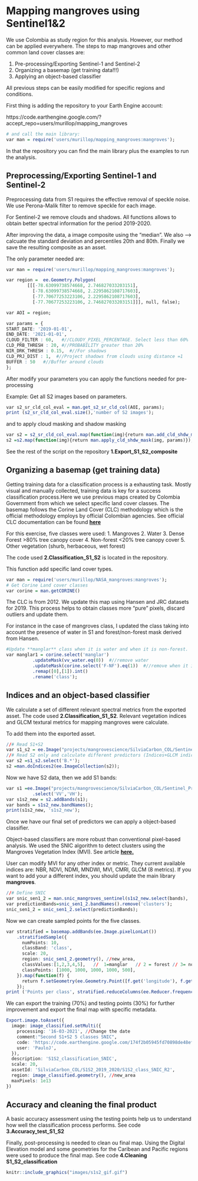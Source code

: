 # Mapping mangroves using Sentinel1&2

We use Colombia as study region for this analysis. However, our method can be applied everywhere. The steps to map mangroves and other common land cover classes are:


1. Pre-processing/Exporting Sentinel-1 and Sentinel-2
2. Organizing a basemap (get training data!!!)
3. Applying an object-based classifier


All previous steps can be easily modified for specific regions and conditions.

First thing is adding the repository to your Earth Engine account:

[https://code.earthengine.google.com/?accept_repo=users/murillop/mapping_mangroves]{target="_blank"}
```{r eval=FALSE}
# and call the main library:
var man = require('users/murillop/mapping_mangroves:mangroves');
```

In that the repository you can find the main library plus the examples to run the analysis.


## Preprocessing/Exporting Sentinel-1 and Sentinel-2

Preprocessing data from S1 requires the effective removal of speckle noise. We use Perona-Malik filter to remove speckle for each image.


For Sentinel-2 we remove clouds and shadows. All functions allows to obtain better spectral information for the period 2019-2020.

After improving the data, a image composite using the "median". We also -->
calcuate the standard deviation and percentiles 20th and 80th.
Finally we save the resulting composite as an asset.

The only parameter needed are:

```{r eval=FALSE}
var man = require('users/murillop/mapping_mangroves:mangroves');

var region =  ee.Geometry.Polygon(
        [[[-78.63099738574668, 2.746827033203151],
          [-78.63099738574668, 2.2295862108717603],
          [-77.70677253223106, 2.2295862108717603],
          [-77.70677253223106, 2.746827033203151]]], null, false);

var AOI = region; 

var params = {
START_DATE: '2019-01-01',
END_DATE: '2021-01-01',
CLOUD_FILTER : 60,   #//CLOUDY_PIXEL_PERCENTAGE. Select less than 60%
CLD_PRB_THRESH : 20, #//PROBABILITY greater than 20%
NIR_DRK_THRESH : 0.15,  #//For shadows
CLD_PRJ_DIST : 1,  #//Project shadows from clouds using distance =1
BUFFER : 50   #//Buffer around clouds
};
```

After modify your parameters you can apply the functions needed for pre-processing

Example:
Get all S2 images based on parameters. 

```{r eval=FALSE}
var s2_sr_cld_col_eval = man.get_s2_sr_cld_col(AOI, params); 
print (s2_sr_cld_col_eval.size(),'number of S2 images');
```
and to apply cloud masking and shadow masking 

```{r eval=FALSE}
var s2 = s2_sr_cld_col_eval.map(function(img){return man.add_cld_shdw_mask(img, params)});
s2 =s2.map(function(img){return man.apply_cld_shdw_mask(img, params)});
```

See the rest of the script on the repository **1.Export_S1_S2_composite**

## Organizing a basemap (get training data)

Getting training data for a classification process is a exhausting task. Mostly visual and manually collected,
training data is key for a success classification process.Here we use previous maps created by Colombia Government from which we select specific land cover classes. The basemap follows the Corine Land Cover (CLC) methodology which is the official methodology employs by official Colombian agencies.
See official CLC documentation can be found [**here**](http://documentacion.ideam.gov.co/openbiblio/bvirtual/021521/LIBROCORINEFINAL.pdf){target="_blank"}

For this exercise, five classes were used:
1. Mangroves
2. Water
3. Dense Forest >80% tree canopy cover
4. Non-forest   <20% tree canopy cover
5. Other vegetation (shurb, herbaceous, wet forest)

The code used **2.Classification_S1_S2** is located in the repository.

This function add specific land cover types.

```{r eval=FALSE}
var man = require('users/murillop/NASA_mangroves:mangroves');
# Get Corine Land cover classes
var corine = man.getCORINE()
```

The CLC is from 2012. We update this map using Hansen and JRC datasets for 2019.
This process helps to obtain classes more "pure" pixels, discard outliers and update them.

For instance in the case of mangroves class, I updated the class taking into account the presence of
water in S1 and forest/non-forest mask derived from Hansen.



```{r eval=FALSE}
#Update **manglar** class when it is water and when it is non-forest.
var manglar1 = corine.select('manglar')
          .updateMask(vv_water.eq(0))  #//remove water
          .updateMask(corine.select('F-NF').eq(1))  #//remove when it is non-forest
          .remap([0],[1]).int()
          .rename('class');
```

## Indices and an object-based classifier

We calculate a set of different relevant spectral metrics from the exported asset. The code used **2.Classification_S1_S2**. Relevant vegetation indices and GLCM textural metrics for mapping mangroves were calculate.

To add them into the exported asset.

```{r eval=FALSE}
//# Read S1+S2
var s1_s2 = ee.Image("projects/mangrovescience/SilviaCarbon_COL/Sentinel_Predictors/s1_s2_2019-01-01_2021-01-01")
//# Read S2 only and calculate different predictors (Indices+GLCM indicators)
var s2 =s1_s2.select('B.*');
s2 =man.doIndices2(ee.ImageCollection(s2));
```

Now we have S2 data, then we add S1 bands:

```{r eval=FALSE}
var s1 =ee.Image("projects/mangrovescience/SilviaCarbon_COL/Sentinel_Predictors/s1_s2_2019-01-01_2021-01-01")
          .select('VV','VH');
var s1s2_new = s2.addBands(s1);
var bands = s1s2_new.bandNames();
print(s1s2_new, 's1s2_new');
```

Once we have our final set of predictors we can apply a object-based classifier.

Object-based classifiers are more robust than conventional pixel-based analysis. We used the SNIC algorithm to detect clusters using the Mangroves Vegetation Index (MVI). See article [**here.**](https://www.sciencedirect.com/science/article/pii/S0924271620301519?casa_token=LIFdYLRNNL0AAAAA:ZncWGMoyYsAdcQUe8C0rkW7wc7bBO-GqOH0V93xDcxo33om81YZjvPFYMzrWsW7dRl1dmigAXQ){target="_blank"}

User can modify MVI for any other index or metric. They current available indices are:
NBR, NDVI, NDMI, MNDWI, MVI, CMRI, GLCM (8 metrics). If you want to add your a different index, you should update the main library **mangroves**.

```{r eval=FALSE}
//# Define SNIC
var snic_sen1_2 = man.snic_mangroves_sentinel(s1s2_new.select(bands), 'MVI'); #// You can pick other index
var predictionBands=snic_sen1_2.bandNames().remove('clusters');
snic_sen1_2 = snic_sen1_2.select(predictionBands);
```
Now we can create sampled points for the five classes. 

```{r eval=FALSE}
var stratified = basemap.addBands(ee.Image.pixelLonLat())
    .stratifiedSample({
      numPoints: 10,
      classBand: 'class',
      scale: 20,
      region: snic_sen1_2.geometry(), //new_area, 
      classValues:[1,2,3,4,5],   //  1=manglar   // 2 = forest // 3= nonforest  //4 water //5 Herbazal-
      classPoints: [1000, 1000, 1000, 1000, 500],  
    }).map(function(f) {
      return f.setGeometry(ee.Geometry.Point([f.get('longitude'), f.get('latitude')]));
    });
print ('Points per class', stratified.reduceColumns(ee.Reducer.frequencyHistogram(),['class']));
```
We can export the training (70%) and testing points (30%) for further improvement and export the final map with specific metadata.

```{r eval=FALSE}
Export.image.toAsset({
  image: image_classified.setMulti({
    processing: '16-03-2021', //Change the date 
    comment:"Second S1+S2 5 classes SNIC",   
    code: 'https://code.earthengine.google.com/174f2b05945fd70898de48ef6d02c4d8',  //#Save the link of the code 
    user: 'PauloJ', 
  }),
  description: 'S1S2_classification_SNIC',
  scale: 20,
  assetId: 'SilviaCarbon_COL/S1S2_2019_2020/S1S2_class_SNIC_R2',
  region: image_classified.geometry(), //new_area
  maxPixels: 1e13
})
```

## Accuracy and cleaning the final product

A basic accuracy assessment using the testing points help us to understand how well the classification process performs.
See code **3.Accuracy_test_S1_S2**

Finally, post-processing is needed to clean ou final map. Using the Digital Elevation model 
and some geometries for the Caribean and Pacific regions were used to produce the final map.
See code **4.Cleaning S1_S2_classification**

```{r my-fig2, out.width = "650px",fig.cap="Buenaventura classification", echo=FALSE, message=FALSE}
knitr::include_graphics("images/s1s2_gif.gif")
```

